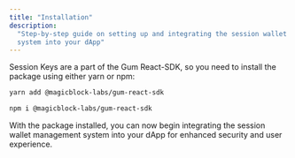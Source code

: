 ```yaml
---
title: "Installation"
description:
  "Step-by-step guide on setting up and integrating the session wallet management
  system into your dApp"
---
```


Session Keys are a part of the Gum React-SDK, so you need to install the package using either yarn or npm:

<CodeGroup>

```bash Yarn
yarn add @magicblock-labs/gum-react-sdk
```

```bash Npm
npm i @magicblock-labs/gum-react-sdk
```

</CodeGroup>

With the package installed, you can now begin integrating the session wallet management system into your dApp for enhanced security and user experience.
